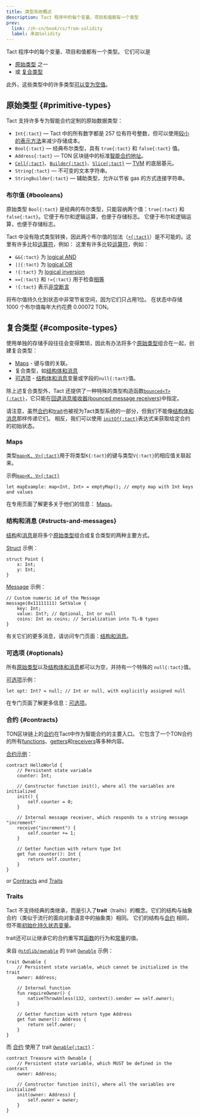 ```yaml
---
title: 类型系统概述
description: Tact 程序中的每个变量、项目和值都有一个类型
prev:
  link: /zh-cn/book/cs/from-solidity
  label: 来自Solidity
---
```


Tact 程序中的每个变量、项目和值都有一个类型。 它们可以是

- [原始类型](#primitive-types) 之一
- 或 [复合类型](#composite-types)

此外，这些类型中的许多类型[可以变为空值](#optionals)。

## 原始类型 {#primitive-types}

Tact 支持许多专为智能合约定制的原始数据类型：

- `Int{:tact}` — Tact 中的所有数字都是 257 位有符号整数，但可以使用[较小的表示方法](/zh-cn/book/integers#serialization)来减少存储成本。
- `Bool{:tact}` — 经典布尔类型，具有 `true{:tact}` 和 `false{:tact}` 值。
- `Address{:tact}` — TON 区块链中的标准[智能合约地址](https://docs.ton.org/learn/overviews/addresses#address-of-smart-contract)。
- [`Cell{:tact}`](/zh-cn/book/cells#cells)、[`Builder{:tact}`](/zh-cn/book/cells#builders)、[`Slice{:tact}`](/zh-cn/book/cells#slices) — [TVM][tvm] 的底层基元。
- `String{:tact}` — 不可变的文本字符串。
- `StringBuilder{:tact}` — 辅助类型，允许以节省 gas 的方式连接字符串。

[tvm]: https://docs.ton.org/learn/tvm-instructions/tvm-overview

### 布尔值 {#booleans}

原始类型 `Bool{:tact}` 是经典的布尔类型，只能容纳两个值：`true{:tact}` 和 `false{:tact}`。它便于布尔和逻辑运算，也便于存储标志。 它便于布尔和逻辑运算，也便于存储标志。

Tact 中没有隐式类型转换，因此两个布尔值的加法（[`+{:tact}`](/zh-cn/book/operators#binary-add)）是不可能的。这里有许多比较[运算符](/zh-cn/book/operators)，例如： 这里有许多比较[运算符](/zh-cn/book/operators)，例如：

- `&&{:tact}` 为 [logical AND](/zh-cn/book/operators#binary-logical-and)
- `||{:tact}` 为 [logical OR](/zh-cn/book/operators#binary-logical-or)
- `!{:tact}` 为 [logical inversion](/zh-cn/book/operators#unary-inverse)
- `=={:tact}` 和 `!={:tact}` 用于检查[相等](/zh-cn/book/operators#binary-equality)
- `!{:tact}` 表示[非空断言](/zh-cn/book/optionals)

将布尔值持久化到状态中非常节省空间，因为它们只占用1位。 在状态中存储 1000 个布尔值每年大约花费 $0.00072$ TON。

## 复合类型 {#composite-types}

使用单独的存储手段往往会变得繁琐，因此有办法将多个[原始类型](#primitive-types)组合在一起，创建复合类型：

- [Maps](#maps) - 键与值的关联。
- 复合类型，如[结构体和消息](#structs-and-messages)
- [可选项](#optionals) - [结构体和消息](#structs-and-messages)变量或字段的`null{:tact}`值。

除上述复合类型外，Tact 还提供了一种特殊的类型构造函数[`bounced<T>{:tact}`](/zh-cn/book/bounced)，它只能在[回退消息接收器(bounced message receivers)](/zh-cn/book/bounced)中指定。

请注意，虽然[合约](#contracts)和[trait](#traits)也被视为Tact类型系统的一部分，但我们不能像[结构体和消息](#structs-and-messages)那样传递它们。 相反，我们可以使用 [`initOf{:tact}`](/zh-cn/book/expressions#initof)表达式来获取给定合约的初始状态。

### Maps

类型[`map<K, V>{:tact}`][maps]用于将类型`K{:tact}`的键与类型`V{:tact}`的相应值关联起来。

示例[`map<K, V>{:tact}`][maps]

```tact
let mapExample: map<Int, Int> = emptyMap(); // empty map with Int keys and values
```

在专用页面了解更多关于他们的信息： [Maps][maps]。

[maps]: /zh-cn/book/maps

### 结构和消息 {#structs-and-messages}

[结构][structs]和[消息][messages]是将多个[原始类型](#primitive-types)组合成复合类型的两种主要方式。

[Struct][structs] 示例：

```tact
struct Point {
    x: Int;
    y: Int;
}
```

[Message][messages] 示例：

```tact
// Custom numeric id of the Message
message(0x11111111) SetValue {
    key: Int;
    value: Int?; // Optional, Int or null
    coins: Int as coins; // Serialization into TL-B types
}
```

有关它们的更多消息，请访问专门页面：[结构和消息][s-n-m]。

[s-n-m]: /zh-cn/book/structs-and-messages
[structs]: /zh-cn/book/structs-and-messages#structs
[messages]: /zh-cn/book/structs-and-messages#messages

### 可选项 {#optionals}

所有[原始类型](#primitive-types)以及[结构体和消息](#structs-and-messages)都可以为空，并持有一个特殊的 `null{:tact}`值。

[可选项][optionals]示例：

```tact
let opt: Int? = null; // Int or null, with explicitly assigned null
```

在专门页面了解更多信息：[可选项][optionals]。

[optionals]: /zh-cn/book/optionals

### 合约 {#contracts}

TON区块链上的[合约](/zh-cn/book/contracts)在Tact中作为智能合约的主要入口。 它包含了一个TON合约的所有[functions](/zh-cn/book/functions)、[getters](/zh-cn/book/functions#getter-functions)和[receivers](/zh-cn/book/functions#receiver-functions)等多种内容。

[合约示例](/zh-cn/book/contracts)：

```tact
contract HelloWorld {
    // Persistent state variable
    counter: Int;

    // Constructor function init(), where all the variables are initialized
    init() {
        self.counter = 0;
    }

    // Internal message receiver, which responds to a string message "increment"
    receive("increment") {
        self.counter += 1;
    }

    // Getter function with return type Int
    get fun counter(): Int {
        return self.counter;
    }
}
```

or [Contracts](#contracts) and [Traits](#traits)

### Traits

Tact 不支持经典的类继承，而是引入了**trait**（traits）的概念。它们的结构与抽象合约（类似于流行的面向对象语言中的抽象类）相同。 它们的结构与[合约](#contracts) 相同，但不能[初始化持久状态变量](/zh-cn/book/contracts#init-function)。

trait还可以让继承它的合约重写其[函数](/zh-cn/book/functions#virtual-and-abstract-functions)的行为和[常量](/zh-cn/book/constants#virtual-and-abstract-constants)的值。

来自 [`@stdlib/ownable`](/zh-cn/ref/stdlib-ownable) 的 trait [`Ownable`](/zh-cn/ref/stdlib-ownable#ownable) 示例：

```tact
trait Ownable {
    // Persistent state variable, which cannot be initialized in the trait
    owner: Address;

    // Internal function
    fun requireOwner() {
        nativeThrowUnless(132, context().sender == self.owner);
    }

    // Getter function with return type Address
    get fun owner(): Address {
        return self.owner;
    }
}
```

而 [合约](#contracts) 使用了 trait [`Ownable{:tact}`](/zh-cn/ref/stdlib-ownable#ownable)：

```tact
contract Treasure with Ownable {
    // Persistent state variable, which MUST be defined in the contract
    owner: Address;

    // Constructor function init(), where all the variables are initialized
    init(owner: Address) {
        self.owner = owner;
    }
}
```
